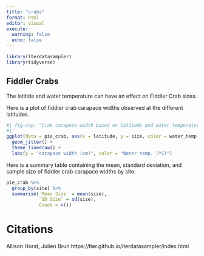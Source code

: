 ```yaml
---
title: "crabs"
format: html
editor: visual
execute: 
  warning: false
  echo: false
---
```




```r
library(lterdatasampler)
library(tidyverse)
```

## Fiddler Crabs

The latitide and water temperature can have an effect on Fiddler Crab sizes.

Here is a plot of fiddler crab carapace widths observed at the different latitudes.

```r
#| fig-cap: "Crab carapace width based on latitude and water temperature"
#| 
ggplot(data = pie_crab, aes(x = latitude, y = size, color = water_temp)) + 
  geom_jitter() +
  theme_linedraw() +
  labs(y = "carapace width (cm)", color = "Water temp. (ºC)")
```

Here is a summary table containing the mean, standard deviation, and sample size of fiddler crab carapace widths by site. 

```r
pie_crab %>%
  group_by(site) %>%
  summarise(`Mean Size` = mean(size), 
            `SD Size` = sd(size), 
            Count = n()) 
```


# Citations
Allison Horst, Julien Brun https://lter.github.io/lterdatasampler/index.html
